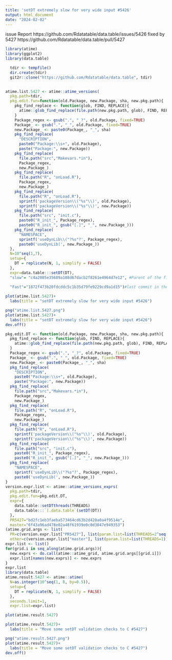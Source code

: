 ```yaml
---
title: 'setDT extremely slow for very wide input #5426'
output: html_document
date: "2024-02-02"
---
```

 issue Report https://github.com/Rdatatable/data.table/issues/5426
 fixed by 5427 https://github.com/Rdatatable/data.table/pull/5427
 
 

 
```r



library(atime)
library(ggplot2)
library(data.table)

```

```r
  tdir <- tempfile()
  dir.create(tdir)
  git2r::clone("https://github.com/Rdatatable/data.table", tdir)
  
```


```r

atime.list.5427 <- atime::atime_versions(
  pkg.path=tdir,
  pkg.edit.fun=function(old.Package, new.Package, sha, new.pkg.path){
    pkg_find_replace <- function(glob, FIND, REPLACE){
      atime::glob_find_replace(file.path(new.pkg.path, glob), FIND, REPLACE)
    }
    Package_regex <- gsub(".", "_?", old.Package, fixed=TRUE)
    Package_ <- gsub(".", "_", old.Package, fixed=TRUE)
    new.Package_ <- paste0(Package_, "_", sha)
    pkg_find_replace(
      "DESCRIPTION", 
      paste0("Package:\\s+", old.Package),
      paste("Package:", new.Package))
    pkg_find_replace(
      file.path("src","Makevars.*in"),
      Package_regex,
      new.Package_)
    pkg_find_replace(
      file.path("R", "onLoad.R"),
      Package_regex,
      new.Package_)
    pkg_find_replace(
      file.path("R", "onLoad.R"),
      sprintf('packageVersion\\("%s"\\)', old.Package),
      sprintf('packageVersion\\("%s"\\)', new.Package))
    pkg_find_replace(
      file.path("src", "init.c"),
      paste0("R_init_", Package_regex),
      paste0("R_init_", gsub("[.]", "_", new.Package_)))
    pkg_find_replace(
      "NAMESPACE",
      sprintf('useDynLib\\("?%s"?', Package_regex),
      paste0('useDynLib(', new.Package_))
  },
  N=10^seq(1,7),
  setup={ 
    DT = replicate(N, 1, simplify = FALSE)
  },
  expr=data.table:::setDT(DT),
  "slow"= "c4a2085e35689a108d67dacb2f8261e4964d7e12", #Parent of the first commit in the PR that fixes the issue(https://github.com/Rdatatable/data.table/commit/7cc4da4c1c8e568f655ab5167922dcdb75953801),
  
  "Fast"="1872f473b20fdcddc5c1b35d79fe9229cd9a1d15")#last commit in the PR that fixes the issue (https://github.com/Rdatatable/data.table/pull/5427/commits)
```


```r
plot(atime.list.5427)+
  labs(title = "setDT extremely slow for very wide input #5426")

png("atime.list.5427.png")
plot(atime.list.5427)+
  labs(title = "setDT extremely slow for very wide input #5426")
dev.off()

```

























```r
pkg.edit.DT <- function(old.Package, new.Package, sha, new.pkg.path){
  pkg_find_replace <- function(glob, FIND, REPLACE){
    atime::glob_find_replace(file.path(new.pkg.path, glob), FIND, REPLACE)
  }
  Package_regex <- gsub(".", "_?", old.Package, fixed=TRUE)
  Package_ <- gsub(".", "_", old.Package, fixed=TRUE)
  new.Package_ <- paste0(Package_, "_", sha)
  pkg_find_replace(
    "DESCRIPTION", 
    paste0("Package:\\s+", old.Package),
    paste("Package:", new.Package))
  pkg_find_replace(
    file.path("src","Makevars.*in"),
    Package_regex,
    new.Package_)
  pkg_find_replace(
    file.path("R", "onLoad.R"),
    Package_regex,
    new.Package_)
  pkg_find_replace(
    file.path("R", "onLoad.R"),
    sprintf('packageVersion\\("%s"\\)', old.Package),
    sprintf('packageVersion\\("%s"\\)', new.Package))
  pkg_find_replace(
    file.path("src", "init.c"),
    paste0("R_init_", Package_regex),
    paste0("R_init_", gsub("[.]", "_", new.Package_)))
  pkg_find_replace(
    "NAMESPACE",
    sprintf('useDynLib\\("?%s"?', Package_regex),
    paste0('useDynLib(', new.Package_))
}
version.expr.list <- atime::atime_versions_exprs(
  pkg.path=tdir,
  pkg.edit.fun=pkg.edit.DT,
  expr={
    data.table::setDTthreads(THREADS)
    data.table:::`[.data.table`(setDT(DT))
  },
  PR5427="bd2fc1eb3faeba573464cd63b2d420a0a4f9514e",
  master="6f43a96ad478e02a48f61939e0c0d3047e949353")
(atime.grid.args <- list(
  PR=c(version.expr.list["PR5427"], list(param.list=list(THREADS=2^seq(0,3)))),
  other=c(version.expr.list["master"], list(param.list=list(THREADS=1)))))
expr.list <- list()
for(grid.i in seq_along(atime.grid.args)){
  new.exprs <- do.call(atime::atime_grid, atime.grid.args[[grid.i]])
  expr.list[names(new.exprs)] <- new.exprs
}
expr.list
library(data.table)
atime.result.5427 <- atime::atime(
  N=as.integer(10^seq(1, 8, by=0.5)),
  setup={
    DT = replicate(N, 1, simplify = FALSE)
  },
  seconds.limit=1,
  expr.list=expr.list)
```


```r
plot(atime.result.5427)

plot(atime.result.5427)+
  labs(title = "Move some setDT validation checks to C #5427")

png("atime.result.5427.png")
plot(atime.result.5427)+
  labs(title = "Move some setDT validation checks to C #5427")
dev.off()
```
 
 